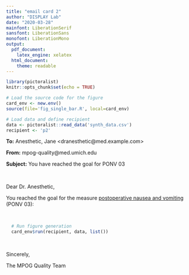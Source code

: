 ```yaml
---
title: "email card 2"
author: "DISPLAY Lab"
date: "2020-03-28"
mainfont: LiberationSerif
sansfont: LiberationSans
monofont: LiberationMono
output: 
  pdf_document:
    latex_engine: xelatex
  html_document:
    theme: readable
---
```


```r
library(pictoralist)
knitr::opts_chunk$set(echo = TRUE)

# Load the source code for the figure
card_env <- new.env()
source(file='fig_single_bar.R', local=card_env)

# Load data and define recipient
data <- pictoralist::read_data('synth_data.csv')
recipient <- 'p2'
```
**To:** Anesthetic, Jane \<dranesthetic@med.example.com\>

**From:** mpog-quality@med.umich.edu

**Subject:** You have reached the goal for PONV 03

\  
\  

Dear Dr. Anesthetic,

You reached the goal for the measure [postoperative nausea and vomiting](https://mpog.org/files/quality/measures/ponv-03_spec.pdf) (PONV 03):

\ 

```r
  # Run figure generation
  card_env$run(recipient, data, list())
```

\  

Sincerely,

The MPOG Quality Team
